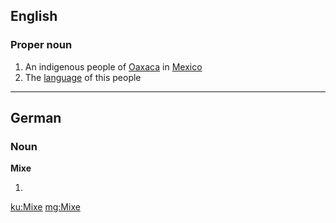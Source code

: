 ==English==

===Proper noun===
{{wikipedia}}
{{en-proper noun}}

# An indigenous people of [[Oaxaca]] in [[Mexico]]
# The [[language]] of this people

----

==German==

===Noun===
'''Mixe'''

# {{plural of|Mix|lang=de}}

[[ku:Mixe]]
[[mg:Mixe]]